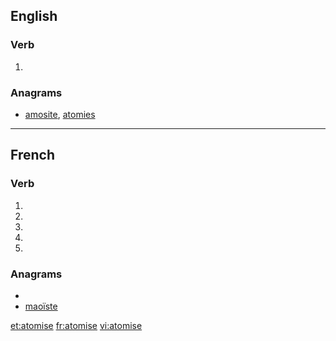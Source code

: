 {{also|atomisé}}
==English==

===Verb===
{{en-verb|atomis|es}}

# {{alternative spelling of|atomize}}

===Anagrams===
* [[amosite#English|amosite]], [[atomies#English|atomies]]

----

==French==

===Verb===
{{fr-verb-form}}

# {{form of|[[first-person|First-person]] [[singular]] [[present indicative]]|atomiser|lang=fr}}
# {{form of|[[third-person|Third-person]] [[singular]] [[present indicative]]|atomiser|lang=fr}}
# {{form of|First-person singular [[present subjunctive]]|atomiser|lang=fr}}
# {{form of|[[third-person|Third-person]] singular [[present subjunctive]]|atomiser|lang=fr}}
# {{form of|Second-person singular [[imperative]]|atomiser|lang=fr}}

===Anagrams===
* {{alphagram|aeimost}}
* [[maoïste#French|maoïste]]

[[et:atomise]]
[[fr:atomise]]
[[vi:atomise]]